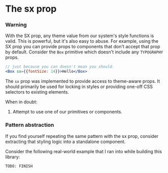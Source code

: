 
# The sx prop


### Warning

With the SX prop, any theme value from our system's style functions is valid.  This is powerful, but it's also easy to abuse.  For example, using the SX prop you can provide props to components that don't accept that prop by default.  Consider the `Box` primitive which doesn't include any `TYPOGRAPHY` props.

```jsx
// just because you can doesn't mean you should.
<Box sx={{fontSize: 14}}>Hello</Box>
```

The `sx` prop was implemented to provide access to theme-aware props.  It should primarily be used for locking in styles or providing one-off CSS selectors to existing elements.

When in doubt:
1. Attempt to use one of our primitives or components.

### Pattern abstraction
If you find yourself repeating the same pattern with the sx prop, consider extracting that styling logic into a standalone component.

Consider the following real-world example that I ran into while building this library:

`TODO: FINISH`
